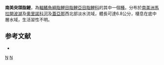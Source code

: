 {{Speciesbox 
| taxon = Roeboides dientonito
| status = NE
| status_system = IUCN3.1
| authority =  [[Schultz|Schultz]], 1944
| synonyms = *''Roeboides dayi dientonito''<br /><small>Schultz, 1944</small>
}}
'''南美突頜脂鯉'''，為[[輻鰭魚綱|輻鰭魚綱]][[脂鯉目|脂鯉目]][[脂鯉亞目|脂鯉亞目]][[脂鯉科|脂鯉科]]的其中一個[[種|種]]。分布於[[南美洲|南美洲]][[馬拉開波湖|馬拉開波湖]]及[[奧里諾科河|奧里諾科河]]及[[蓋亞那|蓋亞那]]西北部淡水流域，體長可達6.8公分，棲息在底中層水域，生活習性不明。

==参考文献==
{{refbegin}}
*{{FishBase_species|genus=Roeboides|species=dientonito|year=2014|month=1}}
{{refend}}

{{Taxonbar|from=Q9070331}}

[[Category:突頜脂鯉屬|N]]
[[Category:1944年描述的鱼类|N]]


{{魚類小作品}}